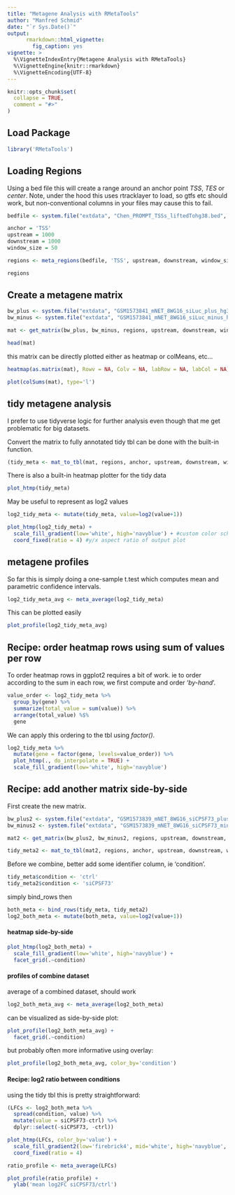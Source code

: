 ```yaml
---
title: "Metagene Analysis with RMetaTools"
author: "Manfred Schmid"
date: "`r Sys.Date()`"
output: 
      rmarkdown::html_vignette:
        fig_caption: yes
vignette: >
  %\VignetteIndexEntry{Metagene Analysis with RMetaTools}
  %\VignetteEngine{knitr::rmarkdown}
  %\VignetteEncoding{UTF-8}
---
```


```r
knitr::opts_chunk$set(
  collapse = TRUE,
  comment = "#>"
)
```


## Load Package

```r
library('RMetaTools')
```


## Loading Regions

Using a bed file this will create a range around an anchor point *TSS*, *TES* or *center*. Note, under the hood this uses rtracklayer to load, so gtfs etc should work, but non-conventional columns in your files may cause this to fail.

```r
bedfile <- system.file("extdata", "Chen_PROMPT_TSSs_liftedTohg38.bed", package = "RMetaTools")

anchor = 'TSS'
upstream = 1000
downstream = 1000
window_size = 50
```

```r
regions <- meta_regions(bedfile, 'TSS', upstream, downstream, window_size)

regions
```


## Create a metagene matrix

```r
bw_plus <- system.file("extdata", "GSM1573841_mNET_8WG16_siLuc_plus_hg38.bw", package = "RMetaTools")
bw_minus <- system.file("extdata", "GSM1573841_mNET_8WG16_siLuc_minus_hg38.bw", package = "RMetaTools")

mat <- get_matrix(bw_plus, bw_minus, regions, upstream, downstream, window_size)

head(mat)
```


this matrix can be directly plotted either as heatmap or colMeans, etc...
```r
heatmap(as.matrix(mat), Rowv = NA, Colv = NA, labRow = NA, labCol = NA)
```


```r
plot(colSums(mat), type='l')
```



## tidy metagene analysis

I prefer to use tidyverse logic for further analysis even though that me get problematic for big datasets.

Convert the matrix to fully annotated tidy tbl can be done with the built-in function.
```r
(tidy_meta <- mat_to_tbl(mat, regions, anchor, upstream, downstream, window_size))
```

There is also a built-in heatmap plotter for the tidy data
```r
plot_htmp(tidy_meta)
```


May be useful to represent as log2 values
```r
log2_tidy_meta <- mutate(tidy_meta, value=log2(value+1))

plot_htmp(log2_tidy_meta) +
  scale_fill_gradient(low='white', high='navyblue') + #custom color scheme
  coord_fixed(ratio = 4) #y/x aspect ratio of output plot
```




## metagene profiles

So far this is simply doing a one-sample t.test which computes mean and parametric confidence intervals.
```r
log2_tidy_meta_avg <- meta_average(log2_tidy_meta)
```

This can be plotted easily
```r
plot_profile(log2_tidy_meta_avg)
```



## Recipe: order heatmap rows using sum of values per row

To order heatmap rows in ggplot2 requires a bit of work.
ie to order according to the sum in each row, we first compute and order '*by-hand*'.
```r
value_order <- log2_tidy_meta %>%
  group_by(gene) %>%
  summarize(total_value = sum(value)) %>%
  arrange(total_value) %$%
  gene
```

We can apply this ordering to the tbl using *factor()*.
```r
log2_tidy_meta %>%
  mutate(gene = factor(gene, levels=value_order)) %>%
  plot_htmp(., do_interpolate = TRUE) +
  scale_fill_gradient(low='white', high='navyblue')
```
  
  
## Recipe: add another matrix side-by-side

First create the new matrix.
```r
bw_plus2 <- system.file("extdata", "GSM1573839_mNET_8WG16_siCPSF73_plus_hg38.bw", package = "RMetaTools")
bw_minus2 <- system.file("extdata", "GSM1573839_mNET_8WG16_siCPSF73_minus_hg38.bw", package = "RMetaTools")

mat2 <- get_matrix(bw_plus2, bw_minus2, regions, upstream, downstream, window_size)

tidy_meta2 <- mat_to_tbl(mat2, regions, anchor, upstream, downstream, window_size)
```


Before we combine, better add some identifier column, ie 'condition'.
```r
tidy_meta$condition <- 'ctrl'
tidy_meta2$condition <- 'siCPSF73'
```

simply bind_rows then
```r
both_meta <- bind_rows(tidy_meta, tidy_meta2)
log2_both_meta <- mutate(both_meta, value=log2(value+1))
```


#### heatmap side-by-side
```r
plot_htmp(log2_both_meta) +
  scale_fill_gradient(low='white', high='navyblue') +
  facet_grid(.~condition)
```


#### profiles of combine dataset

average of a combined dataset, should work
```r
log2_both_meta_avg <- meta_average(log2_both_meta)
```

can be visualized as side-by-side plot:
```r
plot_profile(log2_both_meta_avg) +
  facet_grid(.~condition)
```


but probably often more informative using overlay:
```r
plot_profile(log2_both_meta_avg, color_by='condition')
```



#### Recipe: log2 ratio between conditions

using the tidy tbl this is pretty straightforward:
```r
(LFCs <- log2_both_meta %>%
  spread(condition, value) %>%
  mutate(value = siCPSF73-ctrl) %>%
  dplyr::select(-siCPSF73, -ctrl))
```

```r
plot_htmp(LFCs, color_by='value') +
  scale_fill_gradient2(low='firebrick4', mid='white', high='navyblue', name="log2(siCPSF73/ctrl)") +
  coord_fixed(ratio = 4) 
```


```r
ratio_profile <- meta_average(LFCs)
```

```r
plot_profile(ratio_profile) +
  ylab('mean log2FC siCPSF73/ctrl')
```
